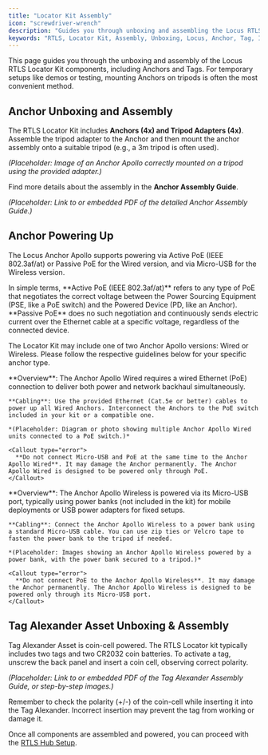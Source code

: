 ```yaml
---
title: "Locator Kit Assembly"
icon: "screwdriver-wrench"
description: "Guides you through unboxing and assembling the Locus RTLS Locator Kit components, including Anchors, Tags, and power options (PoE, Micro-USB)."
keywords: "RTLS, Locator Kit, Assembly, Unboxing, Locus, Anchor, Tag, Installation, Setup, PoE, Micro-USB"
---
```


This page guides you through the unboxing and assembly of the Locus RTLS Locator Kit components, including Anchors and Tags. For temporary setups like demos or testing, mounting Anchors on tripods is often the most convenient method.

## Anchor Unboxing and Assembly

The RTLS Locator Kit includes **Anchors (4x) and Tripod Adapters (4x)**. Assemble the tripod adapter to the Anchor and then mount the anchor assembly onto a suitable tripod (e.g., a 3m tripod is often used).

*(Placeholder: Image of an Anchor Apollo correctly mounted on a tripod using the provided adapter.)*

Find more details about the assembly in the **Anchor Assembly Guide**.

*(Placeholder: Link to or embedded PDF of the detailed Anchor Assembly Guide.)*

## Anchor Powering Up

The Locus Anchor Apollo supports powering via Active PoE (IEEE 802.3af/at) or Passive PoE for the Wired version, and via Micro-USB for the Wireless version.

<Callout type="info">
  In simple terms, **Active PoE (IEEE 802.3af/at)** refers to any type of PoE that negotiates the correct voltage between the Power Sourcing Equipment (PSE, like a PoE switch) and the Powered Device (PD, like an Anchor). **Passive PoE** does no such negotiation and continuously sends electric current over the Ethernet cable at a specific voltage, regardless of the connected device.
</Callout>

The Locator Kit may include one of two Anchor Apollo versions: Wired or Wireless. Please follow the respective guidelines below for your specific anchor type.

<Tabs>
  <Tab title="Anchor Apollo Wired">
    **Overview**: The Anchor Apollo Wired requires a wired Ethernet (PoE) connection to deliver both power and network backhaul simultaneously.

    **Cabling**: Use the provided Ethernet (Cat.5e or better) cables to power up all Wired Anchors. Interconnect the Anchors to the PoE switch included in your kit or a compatible one.

    *(Placeholder: Diagram or photo showing multiple Anchor Apollo Wired units connected to a PoE switch.)*

    <Callout type="error">
      **Do not connect Micro-USB and PoE at the same time to the Anchor Apollo Wired**. It may damage the Anchor permanently. The Anchor Apollo Wired is designed to be powered only through PoE.
    </Callout>
  </Tab>

  <Tab title="Anchor Apollo Wireless">
    **Overview**: The Anchor Apollo Wireless is powered via its Micro-USB port, typically using power banks (not included in the kit) for mobile deployments or USB power adapters for fixed setups.

    **Cabling**: Connect the Anchor Apollo Wireless to a power bank using a standard Micro-USB cable. You can use zip ties or Velcro tape to fasten the power bank to the tripod if needed.

    *(Placeholder: Images showing an Anchor Apollo Wireless powered by a power bank, with the power bank secured to a tripod.)*

    <Callout type="error">
      **Do not connect PoE to the Anchor Apollo Wireless**. It may damage the Anchor permanently. The Anchor Apollo Wireless is designed to be powered only through its Micro-USB port.
    </Callout>
  </Tab>
</Tabs>

## Tag Alexander Asset Unboxing & Assembly

Tag Alexander Asset is coin-cell powered. The RTLS Locator kit typically includes two tags and two CR2032 coin batteries. To activate a tag, unscrew the back panel and insert a coin cell, observing correct polarity.

*(Placeholder: Link to or embedded PDF of the Tag Alexander Assembly Guide, or step-by-step images.)*

<Callout type="info">
  Remember to check the polarity (+/-) of the coin-cell while inserting it into the Tag Alexander. Incorrect insertion may prevent the tag from working or damage it.
</Callout>

Once all components are assembled and powered, you can proceed with the [RTLS Hub Setup](./RTLSHub).
